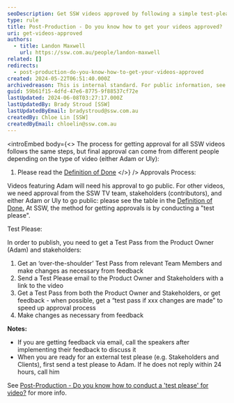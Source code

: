 ```yaml
---
seoDescription: Get SSW videos approved by following a simple test-please process with Adam or Uly, and stakeholders for final approval.
type: rule
title: Post-Production - Do you know how to get your videos approved?
uri: get-videos-approved
authors:
  - title: Landon Maxwell
    url: https://ssw.com.au/people/landon-maxwell
related: []
redirects:
  - post-production-do-you-know-how-to-get-your-videos-approved
created: 2024-05-22T06:51:40.000Z
archivedreason: This is internal standard. For public information, see https://ssw.com.au/rules/test-please-for-video
guid: 59b61f15-4dfd-47e6-8775-9f88537cf72e
lastUpdated: 2024-06-08T03:27:17.000Z
lastUpdatedBy: Brady Stroud [SSW]
lastUpdatedByEmail: bradystroud@ssw.com.au
createdBy: Chloe Lin [SSW]
createdByEmail: chloelin@ssw.com.au
---
```


<introEmbed
  body={<>
The process for getting approval for all SSW videos follows the same steps, but final approval can come from different people depending on the type of video (either Adam or Uly):

1. Please read the [Definition of Done](https://sswcom.sharepoint.com/:w:/s/SSWTV669/Ece7GINNLeJIj7KxY1hGGL8BPlUMUC3fG3RBYkKjteZN8A?e=nFEsLj)
  </>}
/>
Approvals Process:

Videos featuring Adam will need his approval to go public. For other videos, we need approval from the SSW TV team, stakeholders (contributors), and either Adam or Uly to go public: please see the table in the [Definition of Done.](https://sswcom.sharepoint.com/:w:/s/SSWTV669/Ece7GINNLeJIj7KxY1hGGL8BPlUMUC3fG3RBYkKjteZN8A?e=nFEsLj)
At SSW, the method for getting approvals is by conducting a "test please".

Test Please:

In order to publish, you need to get a Test Pass from the Product Owner (Adam) and stakeholders:

1. Get an ‘over-the-shoulder’ Test Pass from relevant Team Members and make changes as necessary from feedback
2. Send a Test Please email to the Product Owner and Stakeholders with a link to the video
3. Get a Test Pass from both the Product Owner and Stakeholders, or get feedback - when possible, get a “test pass if xxx changes are made” to speed up approval process
4. Make changes as necessary from feedback

**Notes:**

- If you are getting feedback via email, call the speakers after implementing their feedback to discuss it
- When you are ready for an external test please (e.g. Stakeholders and Clients), first send a test please to Adam. If he does not reply within 24 hours, call him

See [Post-Production - Do you know how to conduct a 'test please' for video?](/test-please-for-video) for more info.
